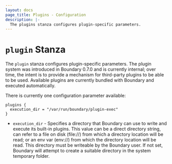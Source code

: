 ```yaml
---
layout: docs
page_title: Plugins - Configuration
description: |-
  The plugins stanza configures plugin-specific parameters.
---
```


# `plugin` Stanza

The `plugin` stanza configures plugin-specific parameters. The plugin system was
introduced in Boundary 0.7.0 and is currently internal; over time, the intent is
to provide a mechanism for third-party plugins to be able to be used. Available
plugins are currently bundled with Boundary and executed automatically.

There is currently one configuration parameter available:

```hcl
plugins {
  execution_dir = "/var/run/boundary/plugin-exec"
}
```

- `execution_dir` - Specifies a directory that Boundary can use to write and
  execute its built-in plugins. This value can be a direct directory string,
  can refer to a file on disk (file://) from which a directory location will be
  read; or an env var (env://) from which the directory location will be read.
  This directory must be writeable by the Boundary user. If not set, Boundary will
  attempt to create a suitable directory in the system temporary folder.
